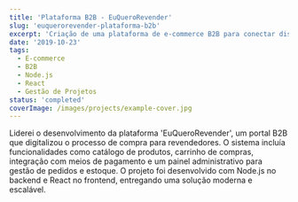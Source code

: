 ```yaml
---
title: 'Plataforma B2B - EuQueroRevender'
slug: 'euquerorevender-plataforma-b2b'
excerpt: 'Criação de uma plataforma de e-commerce B2B para conectar distribuidores a revendedores, com foco em automação de pedidos e gestão de estoque.'
date: '2019-10-23'
tags:
  - E-commerce
  - B2B
  - Node.js
  - React
  - Gestão de Projetos
status: 'completed'
coverImage: /images/projects/example-cover.jpg
---
```


Liderei o desenvolvimento da plataforma 'EuQueroRevender', um portal B2B que digitalizou o processo de compra para revendedores. O sistema incluía funcionalidades como catálogo de produtos, carrinho de compras, integração com meios de pagamento e um painel administrativo para gestão de pedidos e estoque. O projeto foi desenvolvido com Node.js no backend e React no frontend, entregando uma solução moderna e escalável.
